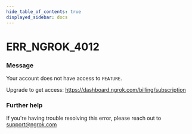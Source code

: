```yaml
---
hide_table_of_contents: true
displayed_sidebar: docs
---
```



# ERR_NGROK_4012

### Message

Your account does not have access to `FEATURE`.

Upgrade to get access: https://dashboard.ngrok.com/billing/subscription

### Further help

If you're having trouble resolving this error, please reach out to [support@ngrok.com](mailto:support@ngrok.com?subject=Help%20with%20ERR_NGROK_4012)

<ErrorDetails error="err_ngrok_4012" />
